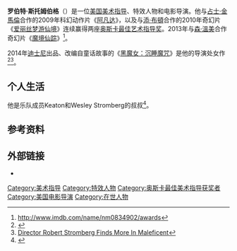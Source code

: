 {{noteTA
|T=zh-cn:罗伯特·斯托姆伯格;zh-tw:勞勃·史東柏格;zh-hk:羅拔·史托伯格;
|G1=Show
|G2=Movie
|1=zh-cn:罗伯特·斯托姆伯格;zh-tw:勞勃·史東柏格;zh-hk:羅拔·史托伯格;
}}
{{Infobox person
|name= 羅拔·史托伯格<br/>Robert Stromberg
|image= Gerry with Robert Stromberg.jpg
|imagesize=
|caption=
|birthname= {{birth year and age|1965}}
|birth_date=
|birth_place=
|parents= William R. Stromberg
|occupation= [[美术指导|美术指导]]、特效艺术家、[[电影导演|电影导演]]
|years_active= 1987年–现在
|spouse=
|domesticpartner=
|website=
}}
'''罗伯特·斯托姆伯格'''（{{lang-en|'''Robert Stromberg'''}}）是一位[[美国|美国]][[美术指导|美术指导]]、特效人物和电影导演。他与[[占士·金馬倫|占士·金馬倫]]合作的2009年科幻动作片《[[阿凡达|阿凡达]]》，以及与[[添·布頓|添·布頓]]合作的2010年奇幻片《[[爱丽丝梦游仙境_(2010年电影)|爱丽丝梦游仙境]]》连续赢得两座[[奥斯卡最佳艺术指导奖|奥斯卡最佳艺术指导奖]]。2013年与[[森·溫美|森·溫美]]合作奇幻片《[[魔境仙踪|魔境仙踪]]》<ref>http://www.imdb.com/name/nm0834902/awards</ref>。

2014年[[迪士尼|迪士尼]]出品、改编自童话故事的《[[黑魔女：沉睡魔咒|黑魔女：沉睡魔咒]]》是他的导演处女作<ref>{{Cite web |url=http://collider.com/robert-stromberg-maleficent-interview-d23/ |title=Director Robert Stromberg Talks MALEFICENT at D23 |accessdate=2014-06-02 |archive-date=2013-10-26 |archive-url=https://web.archive.org/web/20131026071011/http://collider.com/robert-stromberg-maleficent-interview-d23/ |dead-url=no }}</ref><ref>[http://www.empireonline.com/news/story.asp?NID=38427 Director Robert Stromberg Finds More In Maleficent]</ref>。

== 个人生活 ==
他是乐队{{link-en|Emblem3|Emblem3}}成员Keaton和Wesley Stromberg的叔叔<ref name=Last>{{cite web|title=Emblem3 Biography|url=http://www.last.fm/music/Emblem3/+wiki|publisher=Last fm|accessdate=9 May 2014}}</ref>。

== 参考资料 ==
{{Reflist}}

== 外部链接 ==
*{{IMDb name|0834902}}

{{DEFAULTSORT:Stromberg, Robert}}
[[Category:美术指导|Category:美术指导]]
[[Category:特效人物|Category:特效人物]]
[[Category:奥斯卡最佳美术指导获奖者|Category:奥斯卡最佳美术指导获奖者]]
[[Category:美国电影导演|Category:美国电影导演]]
[[Category:在世人物|Category:在世人物]]